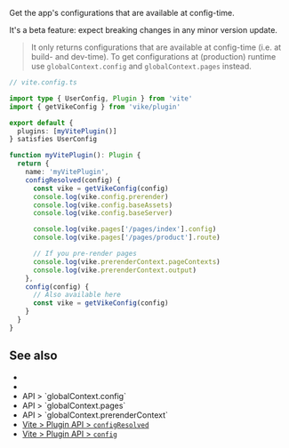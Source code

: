 
<ConfigSpec
  env="Vite (development & build-time)"
  global={null}
/>

Get the app's <Link href="/config">configurations</Link> that are available at config-time.

<Warning>It's a beta feature: expect breaking changes in any minor version update.</Warning>

> It only returns configurations that are available at config-time (i.e. at build- and dev-time). To get configurations at (production) runtime use <Link href="/globalContext#config">`globalContext.config`</Link> and <Link href="/globalContext#pages">`globalContext.pages`</Link> instead.

```ts
// vite.config.ts

import type { UserConfig, Plugin } from 'vite'
import { getVikeConfig } from 'vike/plugin'

export default {
  plugins: [myVitePlugin()]
} satisfies UserConfig

function myVitePlugin(): Plugin {
  return {
    name: 'myVitePlugin',
    configResolved(config) {
      const vike = getVikeConfig(config)
      console.log(vike.config.prerender)
      console.log(vike.config.baseAssets)
      console.log(vike.config.baseServer)

      console.log(vike.pages['/pages/index'].config)
      console.log(vike.pages['/pages/product'].route)

      // If you pre-render pages
      console.log(vike.prerenderContext.pageContexts)
      console.log(vike.prerenderContext.output)
    },
    config(config) {
      // Also available here
      const vike = getVikeConfig(config)
    }
  }
}
```

## See also

- <Link href="/config#files" />
- <Link href="/getGlobalContext" />
- <Link href="/globalContext#config">API > `globalContext.config`</Link>
- <Link href="/globalContext#pages">API > `globalContext.pages`</Link>
- <Link href="/globalContext#prerenderContext">API > `globalContext.prerenderContext`</Link>
- [Vite > Plugin API > `configResolved`](https://vite.dev/guide/api-plugin.html#configresolved)
- [Vite > Plugin API > `config`](https://vite.dev/guide/api-plugin.html#config)
